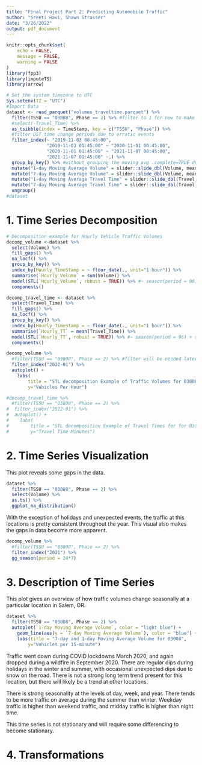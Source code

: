 ```yaml
---
title: "Final Project Part 2: Predicting Automobile Traffic"
author: "Sreeti Ravi, Shawn Strasser"
date: "3/26/2022"
output: pdf_document
---
```


```r
knitr::opts_chunk$set(
	echo = FALSE,
	message = FALSE,
	warning = FALSE
)
library(fpp3)
library(imputeTS)
library(arrow)
```
```r

# Set the system timezone to UTC
Sys.setenv(TZ = "UTC")
#Import Data
dataset <- read_parquet("volumes_traveltime.parquet") %>% 
  filter(TSSU == "03008", Phase == 2) %>% #filter to 1 for now to make this faster
  #select(-Travel_Time) %>%
  as_tsibble(index = TimeStamp, key = c("TSSU", "Phase")) %>%
  #filter DST time change periods due to erratic events 
  filter_index(~ "2019-11-03 00:45:00",
               "2019-11-03 01:45:00" ~ "2020-11-01 00:45:00",
               "2020-11-01 01:45:00" ~ "2021-11-07 00:45:00", 
               "2021-11-07 01:45:00" ~.) %>%
  group_by_key() %>% #without grouping the moving avg .complete=TRUE dosen't work all the time
  mutate("1-day Moving Average Volume" = slider::slide_dbl(Volume, mean, .before=48, .after = 47, .complete = TRUE)) %>%
  mutate("7-day Moving Average Volume" = slider::slide_dbl(Volume, mean, .before=336, .after = 335, .complete = TRUE)) %>%
  mutate("1-day Moving Average Travel Time" = slider::slide_dbl(Travel_Time, mean, .before=48, .after = 47, .complete = TRUE)) %>%
  mutate("7-day Moving Average Travel Time" = slider::slide_dbl(Travel_Time, mean, .before=336, .after = 335, .complete = TRUE)) %>%
  ungroup()
#dataset
```

# 1. Time Series Decomposition

```r
# Decomposition example for Hourly Vehicle Traffic Volumes
decomp_volume <-dataset %>%
  select(Volume) %>%
  fill_gaps() %>%
  na_locf() %>%
  group_by_key() %>%
  index_by(Hourly_TimeStamp = ~ floor_date(., unit="1 hour")) %>%
  summarise(`Hourly_Volume` = sum(Volume)) %>%
  model(STL(`Hourly_Volume`, robust = TRUE)) %>% #~ season(period = 96) + season(period = 96 * 7)
  components()

decomp_travel_time <- dataset %>%
  select(Travel_Time) %>%
  fill_gaps() %>%
  na_locf() %>%
  group_by_key() %>%
  index_by(Hourly_TimeStamp = ~ floor_date(., unit="1 hour")) %>%
  summarise(`Hourly_TT` = mean(Travel_Time)) %>%
  model(STL(`Hourly_TT`, robust = TRUE)) %>% #~ season(period = 96) + season(period = 96 * 7)
  components()

decomp_volume %>%
  #filter(TSSU == "03008", Phase == 2) %>% #filter will be needed later
  filter_index("2022-01") %>%
  autoplot() + 
    labs(
        title = "STL decomposition Example of Traffic Volumes for 03008 during Jan 2022",
        y="Vehicles Per Hour")

#decomp_travel_time %>%
  #filter(TSSU == "03008", Phase == 2) %>%
#  filter_index("2022-01") %>%
#  autoplot() + 
#    labs(
#        title = "STL decomposition Example of Travel Times for for 03008 during Jan 2022",
#        y="Travel Time Minutes")

```


\pagebreak
# 2. Time Series Visualization

This plot reveals some gaps in the data.

```r
dataset %>%
  filter(TSSU == "03008", Phase == 2) %>%
  select(Volume) %>%
  as.ts() %>%
  ggplot_na_distribution()
```

\pagebreak
With the exception of holidays and unexpected events, the traffic at this locations is pretty consistent throughout the year. This visual also makes the gaps in data become more apparent.

```r
decomp_volume %>%
  #filter(TSSU == "03008", Phase == 2) %>%
  filter_index("2021") %>%
  gg_season(period = 24*7)

```

\pagebreak
# 3. Description of Time Series

This plot gives an overview of how traffic volumes change seasonally at a particular location in Salem, OR. 

```r
dataset %>%
  filter(TSSU == "03008", Phase == 2) %>%
  autoplot(`1-day Moving Average Volume`, color = "light blue") +
    geom_line(aes(y = `7-day Moving Average Volume`), color = "blue") +
    labs(title = "7-day and 1-day Moving Average Volume for 03008",
        y="Vehicles per 15-minute")

```

Traffic went down during COVID lockdowns March 2020, and again dropped during a wildfire in September 2020. There are regular dips during holidays in the winter and summer, with occasional unexpected dips due to snow on the road.  There is not a strong long term trend present for this location, but there will likely be a trend at other locations.

There is strong seasonality at the levels of day, week, and year. There tends to be more traffic on average during the summer than winter. Weekday traffic is higher than weekend traffic, and midday traffic is higher than night time. 

This time series is not stationary and will require some differencing to become stationary.

\pagebreak
# 4. Transformations





